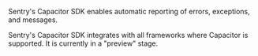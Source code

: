 <Note>

Sentry's Capacitor SDK enables automatic reporting of errors, exceptions, and messages.

Sentry's Capacitor SDK integrates with all frameworks where Capacitor is supported. It is currently in a "preview" stage.

</Note>
